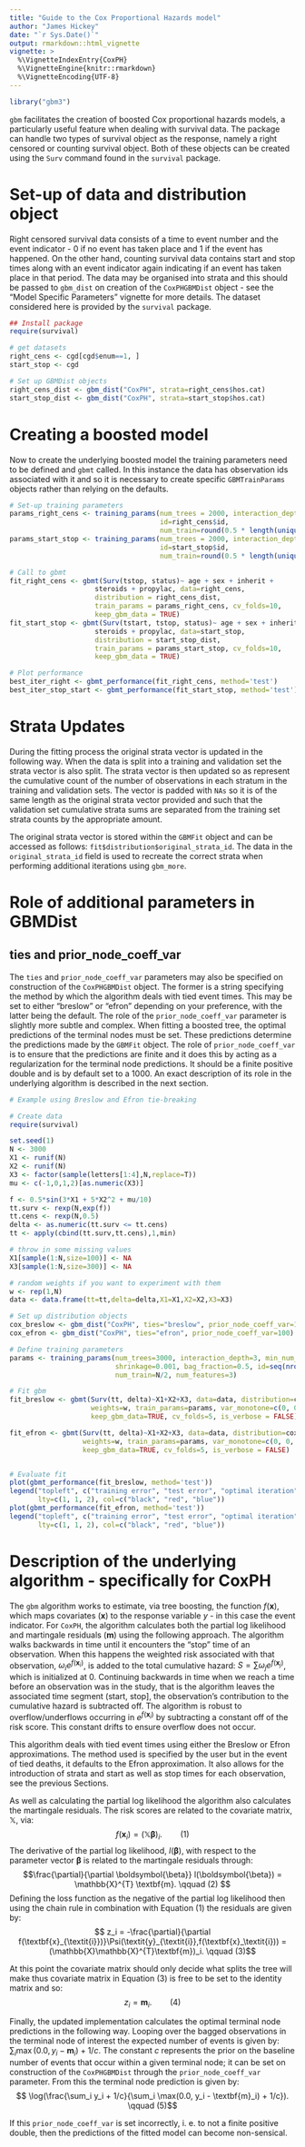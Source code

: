 ---
title: "Guide to the Cox Proportional Hazards model"
author: "James Hickey"
date: "`r Sys.Date()`"
output: rmarkdown::html_vignette
vignette: >
  %\VignetteIndexEntry{CoxPH}
  %\VignetteEngine{knitr::rmarkdown}
  %\VignetteEncoding{UTF-8}
---
```{r, message=FALSE, echo=FALSE}
library("gbm3")
```

`gbm` facilitates the creation of boosted Cox proportional hazards models, a particularly useful feature when dealing with survival data.  The package can handle two types of survival object as the response, namely a right censored or counting survival object.  Both of these objects can be created using the `Surv` command found in the `survival` package. 

# Set-up of data and distribution object 
Right censored survival data consists of a time to event number and the event indicator - 0 if no event has taken place and 1 if the event has happened. On the other hand, counting survival data contains start and stop times along with an event indicator again indicating if an event has taken place in that period.  The data may be organised into strata and this should be passed to `gbm_dist` on creation of the `CoxPHGBMDist` object - see  the "Model Specific Parameters" vignette for more details.  The dataset considered here is provided by the `survival` package.

```{r, message=FALSE}
## Install package
require(survival)

# get datasets
right_cens <- cgd[cgd$enum==1, ]
start_stop <- cgd

# Set up GBMDist objects
right_cens_dist <- gbm_dist("CoxPH", strata=right_cens$hos.cat)
start_stop_dist <- gbm_dist("CoxPH", strata=start_stop$hos.cat)
```

# Creating a boosted model
Now to create the underlying boosted model the training parameters need to be defined and `gbmt` called. In this instance the data has observation ids associated with it and so it is necessary to create specific `GBMTrainParams` objects rather than relying on the defaults.

```{r, messagee=FALSE}
# Set-up training parameters
params_right_cens <- training_params(num_trees = 2000, interaction_depth = 3, 
                                     id=right_cens$id,
                                     num_train=round(0.5 * length(unique(right_cens$id))) )
params_start_stop <- training_params(num_trees = 2000, interaction_depth = 3, 
                                     id=start_stop$id,
                                     num_train=round(0.5 * length(unique(start_stop$id))) )

# Call to gbmt
fit_right_cens <- gbmt(Surv(tstop, status)~ age + sex + inherit +
                     steroids + propylac, data=right_cens, 
                     distribution = right_cens_dist,
                     train_params = params_right_cens, cv_folds=10,
                     keep_gbm_data = TRUE)
fit_start_stop <- gbmt(Surv(tstart, tstop, status)~ age + sex + inherit +
                     steroids + propylac, data=start_stop, 
                     distribution = start_stop_dist,
                     train_params = params_start_stop, cv_folds=10, 
                     keep_gbm_data = TRUE)

# Plot performance
best_iter_right <- gbmt_performance(fit_right_cens, method='test')
best_iter_stop_start <- gbmt_performance(fit_start_stop, method='test')
```
# Strata Updates
During the fitting process the original strata vector is updated in the following way.
When the data is split into a training and validation set the strata vector is also split.  The strata vector is then updated so as represent the cumulative count of the number of observations in each stratum in the training and validation sets.  The vector is padded with `NAs` so it is of the same length as the original strata vector provided and such that the validation set cumulative strata sums are separated from the training set strata counts by the appropriate amount.  

The original strata vector is stored within the `GBMFit` object and can be accessed as follows: `fit$distribution$original_strata_id`. The data in the `original_strata_id` field 
is used to recreate the correct strata when performing additional iterations using `gbm_more`.


# Role of additional parameters in GBMDist
## ties and prior_node_coeff_var
The `ties` and `prior_node_coeff_var` parameters may also be specified on construction of the `CoxPHGBMDist` object.  The former is a string specifying the method by which the algorithm deals with tied event times.  This may be set to either "breslow" or "efron" depending on your preference, with the latter being the default.  The role of the `prior_node_coeff_var` parameter is slightly more subtle and complex.  When fitting a boosted tree, the optimal predictions of the terminal nodes must be set.  These predictions determine the predictions made by the `GBMFit` object.  The role of `prior_node_coeff_var` is to ensure that the predictions are finite and it does this by acting as a regularization for the terminal node predictions.  It should be a finite positive double and is by default set to a 1000.  An exact description of its role in the underlying algorithm is described in the next section.

```{r, message=FALSE, fig.height=6, fig.width=6}
# Example using Breslow and Efron tie-breaking

# Create data
require(survival)

set.seed(1)
N <- 3000
X1 <- runif(N)
X2 <- runif(N)
X3 <- factor(sample(letters[1:4],N,replace=T))
mu <- c(-1,0,1,2)[as.numeric(X3)]

f <- 0.5*sin(3*X1 + 5*X2^2 + mu/10)
tt.surv <- rexp(N,exp(f))
tt.cens <- rexp(N,0.5)
delta <- as.numeric(tt.surv <= tt.cens)
tt <- apply(cbind(tt.surv,tt.cens),1,min)

# throw in some missing values
X1[sample(1:N,size=100)] <- NA
X3[sample(1:N,size=300)] <- NA

# random weights if you want to experiment with them
w <- rep(1,N)
data <- data.frame(tt=tt,delta=delta,X1=X1,X2=X2,X3=X3)

# Set up distribution objects
cox_breslow <- gbm_dist("CoxPH", ties="breslow", prior_node_coeff_var=100)
cox_efron <- gbm_dist("CoxPH", ties="efron", prior_node_coeff_var=100)

# Define training parameters
params <- training_params(num_trees=3000, interaction_depth=3, min_num_obs_in_node=10, 
                          shrinkage=0.001, bag_fraction=0.5, id=seq(nrow(data)), 
                          num_train=N/2, num_features=3)

# Fit gbm 
fit_breslow <- gbmt(Surv(tt, delta)~X1+X2+X3, data=data, distribution=cox_breslow, 
                    weights=w, train_params=params, var_monotone=c(0, 0, 0), 
                    keep_gbm_data=TRUE, cv_folds=5, is_verbose = FALSE)

fit_efron <- gbmt(Surv(tt, delta)~X1+X2+X3, data=data, distribution=cox_efron,
                  weights=w, train_params=params, var_monotone=c(0, 0, 0), 
                  keep_gbm_data=TRUE, cv_folds=5, is_verbose = FALSE)


# Evaluate fit 
plot(gbmt_performance(fit_breslow, method='test'))
legend("topleft", c("training error", "test error", "optimal iteration"),
       lty=c(1, 1, 2), col=c("black", "red", "blue"))
plot(gbmt_performance(fit_efron, method='test'))
legend("topleft", c("training error", "test error", "optimal iteration"),
       lty=c(1, 1, 2), col=c("black", "red", "blue"))
```


# Description of the underlying algorithm - specifically for CoxPH
The `gbm` algorithm works to estimate, via tree boosting, the function $f(\textbf{x})$, which maps covariates ($\textbf{x}$) to the response variable *y* - in this case the event indicator.
For `CoxPH`, the algorithm calculates both the partial log likelihood and martingale residuals ($\textbf{m}$) using the following approach.  The algorithm walks backwards in time until it encounters the "stop" time of an observation.  When this happens the weighted risk associated with that observation, $\omega_i e^{f(\textbf{x}_i)}$, is added to the total cumulative hazard: $S = \sum \omega_j e^{f(\textbf{x}_j)}$, which is initialized at $0$.   Continuing backwards in time when we reach a time before an observation was in the study, that is the algorithm leaves the associated time segment (start, stop], the observation's contribution to the cumulative hazard is subtracted off.  The algorithm is robust to overflow/underflows occurring in $e^{f(\textbf{x}_i)}$ by subtracting a constant off of the risk score.  This constant drifts to ensure overflow does not occur.

This algorithm deals with tied event times using either the Breslow or Efron approximations.  The method used is specified by the user but in the event of tied deaths, it defaults to the Efron approximation.  It also allows for the introduction of strata and start as well as stop times for each observation, see the previous Sections.  

As well as calculating the partial log likelihood the algorithm also calculates the martingale residuals.  The risk scores are related to the covariate matrix, $\mathbb{X}$, via:
$$ f(\textbf{x}_i) = (\mathbb{X}\boldsymbol{\beta})_i.   \qquad (1) $$
The derivative of the partial log likelihood, $l(\boldsymbol{\beta})$, with respect to the parameter vector $\boldsymbol{\beta}$ is related to the martingale residuals through:
$$\frac{\partial}{\partial \boldsymbol{\beta}} l(\boldsymbol{\beta}) = \mathbb{X}^{T} \textbf{m}.  \qquad (2) $$
Defining the loss function as the negative of the partial log likelihood then using the chain rule in combination with Equation (1) the residuals are given by:
$$ z_i = -\frac{\partial}{\partial f(\textbf{x}_{\textit{i}})}\Psi(\textit{y}_{\textit{i}},f(\textbf{x}_\textit{i})) = (\mathbb{X}\mathbb{X}^{T}\textbf{m})_i.  \qquad (3)$$

At this point the covariate matrix should only decide what splits the tree will make thus covariate matrix in Equation (3) is free to be set to the identity matrix and so:
$$ z_i = \textbf{m}_i. \qquad (4)$$

Finally, the updated implementation calculates the optimal terminal node predictions in the following way. Looping over the bagged observations  in the terminal node of interest the expected number of events is given by: $\sum_i \max(0.0, y_i - \textbf{m}_i) + 1/c$.  The constant $c$ represents the prior on the baseline number of events that occur within a given terminal node; it can be set on construction of the `CoxPHGBMDist` through the `prior_node_coeff_var` parameter.  From this the terminal node prediction is given by:
$$ \log(\frac{\sum_i y_i + 1/c}{\sum_i \max(0.0, y_i - \textbf{m}_i) + 1/c}). \qquad (5)$$

If this `prior_node_coeff_var` is set incorrectly, i. e. to not a finite positive double, then the predictions of the fitted model can become non-sensical.
